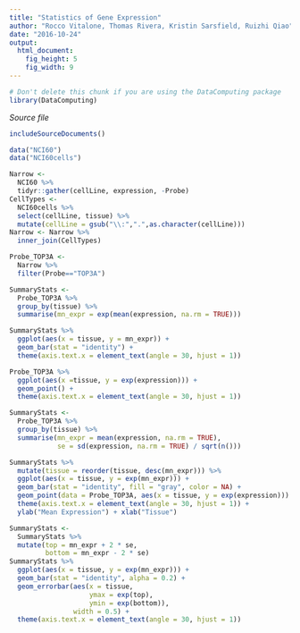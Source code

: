 ```yaml
---
title: "Statistics of Gene Expression"
author: "Rocco Vitalone, Thomas Rivera, Kristin Sarsfield, Ruizhi Qiao"
date: "2016-10-24"
output: 
  html_document:
    fig_height: 5
    fig_width: 9
---
```

<!-- Don't edit in between this line and the one below -->
```r
# Don't delete this chunk if you are using the DataComputing package
library(DataComputing)
```
*Source file* 
```r
includeSourceDocuments()
```
<!-- Don't edit the material above this line -->

```r
data("NCI60")
data("NCI60cells")
```

```r
Narrow <-
  NCI60 %>%
  tidyr::gather(cellLine, expression, -Probe)
CellTypes <-
  NCI60cells %>%
  select(cellLine, tissue) %>%
  mutate(cellLine = gsub("\\:",".",as.character(cellLine)))
Narrow <- Narrow %>%
  inner_join(CellTypes)

Probe_TOP3A <-
  Narrow %>%
  filter(Probe=="TOP3A")
```

```r
SummaryStats <-
  Probe_TOP3A %>%
  group_by(tissue) %>%
  summarise(mn_expr = exp(mean(expression, na.rm = TRUE)))
```

```r
SummaryStats %>%
  ggplot(aes(x = tissue, y = mn_expr)) +
  geom_bar(stat = "identity") +
  theme(axis.text.x = element_text(angle = 30, hjust = 1))
```

```r
Probe_TOP3A %>%
  ggplot(aes(x =tissue, y = exp(expression))) +
  geom_point() +
  theme(axis.text.x = element_text(angle = 30, hjust = 1))
```

```r
SummaryStats <-
  Probe_TOP3A %>%
  group_by(tissue) %>%
  summarise(mn_expr = mean(expression, na.rm = TRUE),
            se = sd(expression, na.rm = TRUE) / sqrt(n()))

SummaryStats %>%
  mutate(tissue = reorder(tissue, desc(mn_expr))) %>%
  ggplot(aes(x = tissue, y = exp(mn_expr))) +
  geom_bar(stat = "identity", fill = "gray", color = NA) +
  geom_point(data = Probe_TOP3A, aes(x = tissue, y = exp(expression))) +
  theme(axis.text.x = element_text(angle = 30, hjust = 1)) +
  ylab("Mean Expression") + xlab("Tissue")
```

```r
SummaryStats <-
  SummaryStats %>%
  mutate(top = mn_expr + 2 * se,
         bottom = mn_expr - 2 * se)
SummaryStats %>%
  ggplot(aes(x = tissue, y = exp(mn_expr))) +
  geom_bar(stat = "identity", alpha = 0.2) +
  geom_errorbar(aes(x = tissue,
                    ymax = exp(top),
                    ymin = exp(bottom)),
                width = 0.5) +
  theme(axis.text.x = element_text(angle = 30, hjust = 1))
```

```r

```

